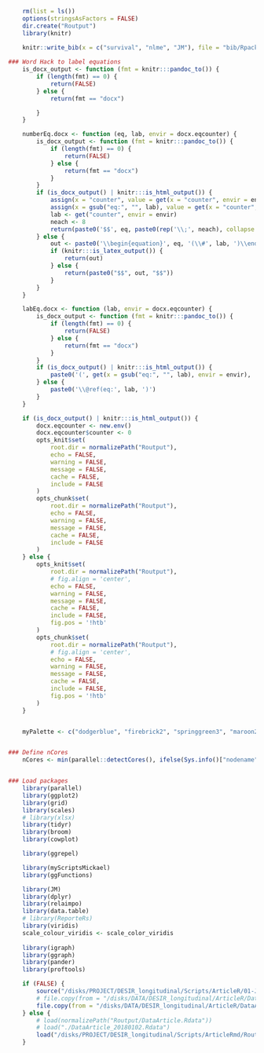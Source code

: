 ```r
    rm(list = ls())
    options(stringsAsFactors = FALSE)
    dir.create("Routput")
    library(knitr)
    
    knitr::write_bib(x = c("survival", "nlme", "JM"), file = "bib/Rpackages.bib")

### Word Hack to label equations
    is_docx_output <- function (fmt = knitr:::pandoc_to()) {
        if (length(fmt) == 0) {
            return(FALSE)
        } else {
            return(fmt == "docx")

        }
    }

    numberEq.docx <- function (eq, lab, envir = docx.eqcounter) {
        is_docx_output <- function (fmt = knitr:::pandoc_to()) {
            if (length(fmt) == 0) {
                return(FALSE)
            } else {
                return(fmt == "docx")
            }
        }
        if (is_docx_output() | knitr:::is_html_output()) {
            assign(x = "counter", value = get(x = "counter", envir = envir)+1, envir = envir)
            assign(x = gsub("eq:", "", lab), value = get(x = "counter", envir = envir), envir = envir)
            lab <- get("counter", envir = envir)
            neach <- 8
            return(paste0('$$', eq, paste0(rep('\\;', neach), collapse = ''), '(', lab, ')', '$$'))
        } else {
            out <- paste0('\\begin{equation}', eq, '(\\#', lab, ')\\end{equation}')
            if (knitr:::is_latex_output()) {
                return(out)
            } else {
                return(paste0("$$", out, "$$"))
            }
        }
    }

    labEq.docx <- function (lab, envir = docx.eqcounter) {
        is_docx_output <- function (fmt = knitr:::pandoc_to()) {
            if (length(fmt) == 0) {
                return(FALSE)
            } else {
                return(fmt == "docx")
            }
        }
        if (is_docx_output() | knitr:::is_html_output()) {
            paste0('(', get(x = gsub("eq:", "", lab), envir = envir), ')')
        } else {
            paste0('\\@ref(eq:', lab, ')')
        }
    }

    if (is_docx_output() | knitr:::is_html_output()) {
        docx.eqcounter <- new.env()
        docx.eqcounter$counter <- 0
        opts_knit$set(
            root.dir = normalizePath("Routput"),
            echo = FALSE,
            warning = FALSE,
            message = FALSE,
            cache = FALSE,
            include = FALSE
        )
        opts_chunk$set(
            root.dir = normalizePath("Routput"),
            echo = FALSE,
            warning = FALSE,
            message = FALSE,
            cache = FALSE,
            include = FALSE
        )
    } else {
        opts_knit$set(
            root.dir = normalizePath("Routput"),
            # fig.align = 'center',
            echo = FALSE,
            warning = FALSE,
            message = FALSE,
            cache = FALSE,
            include = FALSE,
            fig.pos = '!htb'
        )
        opts_chunk$set(
            root.dir = normalizePath("Routput"),
            # fig.align = 'center',
            echo = FALSE,
            warning = FALSE,
            message = FALSE,
            cache = FALSE,
            include = FALSE,
            fig.pos = '!htb'
        )
    }


    myPalette <- c("dodgerblue", "firebrick2", "springgreen3", "maroon2", "goldenrod2", "deepskyblue", "mediumpurple1", "tan1")


### Define nCores
    nCores <- min(parallel::detectCores(), ifelse(Sys.info()["nodename"]=="stat1", 100, 48))


### Load packages
    library(parallel)
    library(ggplot2)
    library(grid)
    library(scales)
    # library(xlsx)
    library(tidyr)
    library(broom)
    library(cowplot)

    library(ggrepel)

    library(myScriptsMickael)
    library(ggFunctions)

    library(JM)
    library(dplyr)
    library(relaimpo)
    library(data.table)
    # library(ReporteRs)
    library(viridis)
    scale_colour_viridis <- scale_color_viridis
    
    library(igraph)
    library(ggraph)
    library(pander)
    library(proftools)
```

```r
    if (FALSE) {
        source("/disks/PROJECT/DESIR_longitudinal/Scripts/ArticleR/01-JointModelSimulations.R")
        # file.copy(from = "/disks/DATA/DESIR_longitudinal/ArticleR/DataArticle_20180102.Rdata", to = "/disks/PROJECT/DESIR_longitudinal/Scripts/ArticleRmd/Routput/DataArticle_20180102.Rdata", overwrite = TRUE)
        file.copy(from = "/disks/DATA/DESIR_longitudinal/ArticleR/DataArticle_20180102.Rdata", to = "/disks/PROJECT/Mickael/COMMUNICATION/ArticleRmd/Routput/DataArticle_20180102.Rdata", overwrite = TRUE)
    } else {
        # load(normalizePath("Routput/DataArticle.Rdata"))
        # load("./DataArticle_20180102.Rdata")
        load("/disks/PROJECT/DESIR_longitudinal/Scripts/ArticleRmd/Routput/DataArticle_20180102.Rdata")
    }
```
